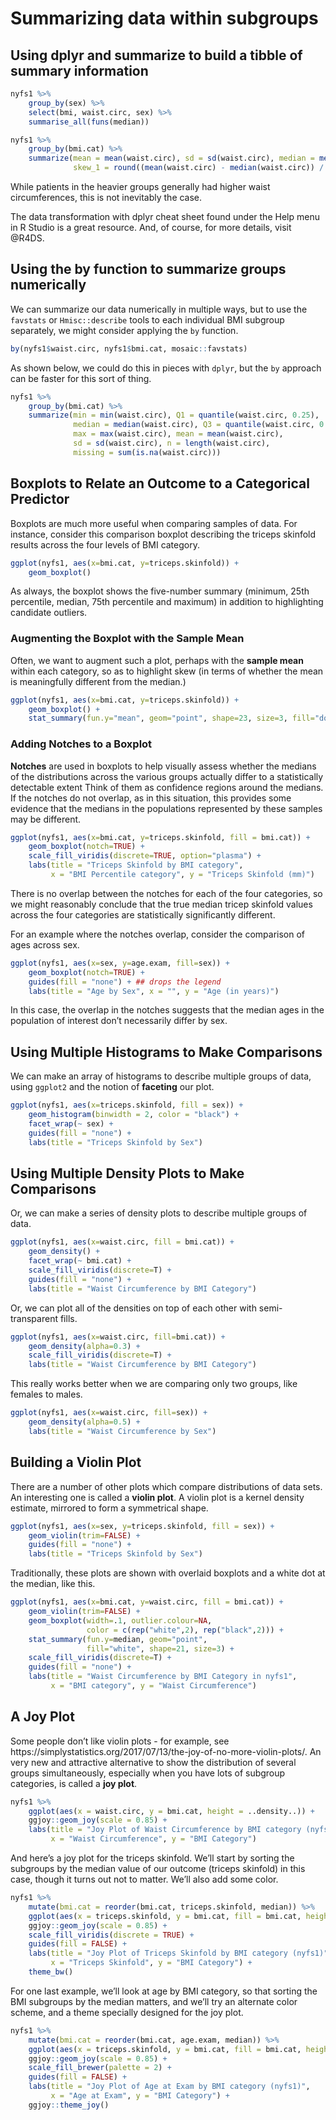 # Summarizing data within subgroups

## Using dplyr and summarize to build a tibble of summary information

```r
nyfs1 %>%
    group_by(sex) %>%
    select(bmi, waist.circ, sex) %>%
    summarise_all(funs(median))
```

```r
nyfs1 %>%
    group_by(bmi.cat) %>%
    summarize(mean = mean(waist.circ), sd = sd(waist.circ), median = median(waist.circ), 
              skew_1 = round((mean(waist.circ) - median(waist.circ)) / sd(waist.circ),3))
```

While patients in the heavier groups generally had higher waist circumferences, this is not inevitably the case. 

The data transformation with dplyr cheat sheet found under the Help menu in R Studio is a great resource. And, of course, for more details, visit @R4DS.

## Using the by function to summarize groups numerically

We can summarize our data numerically in multiple ways, but to use the `favstats` or `Hmisc::describe` tools to each individual BMI subgroup separately, we might consider applying the `by` function.

```r
by(nyfs1$waist.circ, nyfs1$bmi.cat, mosaic::favstats)
```

As shown below, we could do this in pieces with `dplyr`, but the `by` approach can be faster for this sort of thing.

```r
nyfs1 %>%
    group_by(bmi.cat) %>%
    summarize(min = min(waist.circ), Q1 = quantile(waist.circ, 0.25),
              median = median(waist.circ), Q3 = quantile(waist.circ, 0.75),
              max = max(waist.circ), mean = mean(waist.circ), 
              sd = sd(waist.circ), n = length(waist.circ), 
              missing = sum(is.na(waist.circ)))
```

## Boxplots to Relate an Outcome to a Categorical Predictor

Boxplots are much more useful when comparing samples of data. For instance, consider this comparison boxplot describing the triceps skinfold results across the four levels of BMI category.

```r
ggplot(nyfs1, aes(x=bmi.cat, y=triceps.skinfold)) + 
    geom_boxplot()
```

As always, the boxplot shows the five-number summary (minimum, 25th percentile, median, 75th percentile and maximum) in addition to highlighting candidate outliers. 

### Augmenting the Boxplot with the Sample Mean

Often, we want to augment such a plot, perhaps with the **sample mean** within each category, so as to highlight skew (in terms of whether the mean is meaningfully different from the median.)

```r
ggplot(nyfs1, aes(x=bmi.cat, y=triceps.skinfold)) + 
    geom_boxplot() +
    stat_summary(fun.y="mean", geom="point", shape=23, size=3, fill="dodgerblue")
```

### Adding Notches to a Boxplot

**Notches** are used in boxplots to help visually assess whether the medians of the distributions across the various groups actually differ to a statistically detectable extent Think of them as confidence regions around the medians. If the notches do not overlap, as in this situation, this provides some evidence that the medians in the populations represented by these samples may be different.

```r
ggplot(nyfs1, aes(x=bmi.cat, y=triceps.skinfold, fill = bmi.cat)) + 
    geom_boxplot(notch=TRUE) +
    scale_fill_viridis(discrete=TRUE, option="plasma") +
    labs(title = "Triceps Skinfold by BMI category", 
         x = "BMI Percentile category", y = "Triceps Skinfold (mm)")
```

There is no overlap between the notches for each of the four categories, so we might reasonably conclude that the true median tricep skinfold values across the four categories are statistically significantly different. 

For an example where the notches overlap, consider the comparison of ages across sex. 

```r
ggplot(nyfs1, aes(x=sex, y=age.exam, fill=sex)) +
    geom_boxplot(notch=TRUE) +
    guides(fill = "none") + ## drops the legend
    labs(title = "Age by Sex", x = "", y = "Age (in years)")
```

In this case, the overlap in the notches suggests that the median ages in the population of interest don't necessarily differ by sex.

## Using Multiple Histograms to Make Comparisons

We can make an array of histograms to describe multiple groups of data, using `ggplot2` and the notion of **faceting** our plot.

```r
ggplot(nyfs1, aes(x=triceps.skinfold, fill = sex)) +
    geom_histogram(binwidth = 2, color = "black") + 
    facet_wrap(~ sex) +
    guides(fill = "none") +
    labs(title = "Triceps Skinfold by Sex")
```

## Using Multiple Density Plots to Make Comparisons

Or, we can make a series of density plots to describe multiple groups of data.

```r
ggplot(nyfs1, aes(x=waist.circ, fill = bmi.cat)) +
    geom_density() + 
    facet_wrap(~ bmi.cat) + 
    scale_fill_viridis(discrete=T) + 
    guides(fill = "none") +
    labs(title = "Waist Circumference by BMI Category")
```

Or, we can plot all of the densities on top of each other with semi-transparent fills.

```r
ggplot(nyfs1, aes(x=waist.circ, fill=bmi.cat)) +
    geom_density(alpha=0.3) + 
    scale_fill_viridis(discrete=T) + 
    labs(title = "Waist Circumference by BMI Category")
```

This really works better when we are comparing only two groups, like females to males.

```r
ggplot(nyfs1, aes(x=waist.circ, fill=sex)) +
    geom_density(alpha=0.5) + 
    labs(title = "Waist Circumference by Sex")
```

## Building a Violin Plot

There are a number of other plots which compare distributions of data sets. An interesting one is called a **violin plot**. A violin plot is a kernel density estimate, mirrored to form a symmetrical shape. 

```r
ggplot(nyfs1, aes(x=sex, y=triceps.skinfold, fill = sex)) + 
    geom_violin(trim=FALSE) + 
    guides(fill = "none") +
    labs(title = "Triceps Skinfold by Sex")
```

Traditionally, these plots are shown with overlaid boxplots and a white dot at the median, like this.

```r
ggplot(nyfs1, aes(x=bmi.cat, y=waist.circ, fill = bmi.cat)) + 
    geom_violin(trim=FALSE) +
    geom_boxplot(width=.1, outlier.colour=NA, 
                 color = c(rep("white",2), rep("black",2))) +
    stat_summary(fun.y=median, geom="point", 
                 fill="white", shape=21, size=3) + 
    scale_fill_viridis(discrete=T) + 
    guides(fill = "none") +
    labs(title = "Waist Circumference by BMI Category in nyfs1", 
         x = "BMI category", y = "Waist Circumference")
```

## A Joy Plot

Some people don't like violin plots - for example, see https://simplystatistics.org/2017/07/13/the-joy-of-no-more-violin-plots/. An very new and attractive alternative to show the distribution of several groups simultaneously, especially when you have lots of subgroup categories, is called a **joy plot**.

```r
nyfs1 %>%
    ggplot(aes(x = waist.circ, y = bmi.cat, height = ..density..)) +
    ggjoy::geom_joy(scale = 0.85) + 
    labs(title = "Joy Plot of Waist Circumference by BMI category (nyfs1)",
         x = "Waist Circumference", y = "BMI Category")
```

And here's a joy plot for the triceps skinfold. We'll start by sorting the subgroups by the median value of our outcome (triceps skinfold) in this case, though it turns out not to matter. We'll also add some color.

```r
nyfs1 %>%
    mutate(bmi.cat = reorder(bmi.cat, triceps.skinfold, median)) %>%
    ggplot(aes(x = triceps.skinfold, y = bmi.cat, fill = bmi.cat, height = ..density..)) +
    ggjoy::geom_joy(scale = 0.85) + 
    scale_fill_viridis(discrete = TRUE) +
    guides(fill = FALSE) +
    labs(title = "Joy Plot of Triceps Skinfold by BMI category (nyfs1)",
         x = "Triceps Skinfold", y = "BMI Category") +
    theme_bw()
```

For one last example, we'll look at age by BMI category, so that sorting the BMI subgroups by the median matters, and we'll try an alternate color scheme, and a theme specially designed for the joy plot.

```r
nyfs1 %>%
    mutate(bmi.cat = reorder(bmi.cat, age.exam, median)) %>%
    ggplot(aes(x = triceps.skinfold, y = bmi.cat, fill = bmi.cat, height = ..density..)) +
    ggjoy::geom_joy(scale = 0.85) + 
    scale_fill_brewer(palette = 2) +
    guides(fill = FALSE) +
    labs(title = "Joy Plot of Age at Exam by BMI category (nyfs1)",
         x = "Age at Exam", y = "BMI Category") +
    ggjoy::theme_joy()
```
